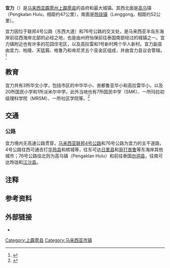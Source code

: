 {{Infobox settlement
|name                    = 宜力
|official_name           = {{native name|ms|Gerik|icon=no}}
|nickname                = 
|translit_lang1          = 其他文字
|translit_lang1_type1    = [[淡米尔语|淡米尔语]]
|translit_lang1_info1    = கிரிக்
|settlement_type         = {{MAS}}[[马来西亚县份|副县级]][[马来西亚城市|城镇]]
|motto                   = 
|image_skyline           = File:Gerik OSC.jpg
|image_caption           = 
|pushpin_map             = Malaysia Perak#Malaysia
|pushpin_label_position  = right
|pushpin_map_caption     = '''宜力'''位于[[霹雳州|霹雳州]]和[[马来西亚|马来西亚]]的位置
|subdivision_type        = [[世界政区索引|国家]]
|subdivision_name        = {{MAS}}
|subdivision_type1       = [[马来西亚州属|州属]]
|subdivision_name1       = {{Perak}}
|subdivision_type2       = [[马来西亚县份|县份]]
|subdivision_name2       = [[上霹雳县|上霹雳县]]
|established_title       = 开埠
|established_date        = 
|area_magnitude          = 
|unit_pref               =
|area_footnotes          =
|area_total_km2          =
|population_as_of        = 2010
|population_footnotes    = {{my10|2}}
|population_note         = 
|population_total        = 
|population_density_km2  = 
|timezone                = 
|utc_offset              = 
|timezone_DST            = 
|utc_offset_DST          = 
|coordinates             = {{coord|5|25|N|101|8|E|region:MY|display=inline,title}}
|elevation_footnotes     = 
|elevation_m             = 
|elevation_ft            = 
|postal_code_type        = [[马来西亚邮政编码|邮编]]
|postal_code             = 33300
|area_code               =
|blank_name              =
|blank_info              =
|blank1_name             =
|blank1_info             =
|website                 = {{URL|http://www.gerik.gov.my/}}
|footnotes               = 
}}

'''宜力'''（{{lang-ms|Gerik}}）是[[马来西亚|马来西亚]][[霹雳州|霹雳州]][[上霹雳县|上霹雳县]]的县府和最大城镇。其西北面是[[高乌|高乌]]镇（Pengkalan Hulu，相距约47公里），南面是[[玲珑_(霹雳)|玲珑镇]]（Lenggong，相距约52公里）。

宜力因位于联邦4号公路（东西大道）和76号公路的交叉处，是马来西亚半岛东海岸前往西海岸北部的必经之地，也是由州府怡保前往泰国南部经过的城镇之一。宜力镇附近也有许多的花园住宅区，以及高拉雷和1号新村两个华人新村。宜力副县由宜力、柏隆、天猛莪、格鲁乃和肯尼灵五个巫金区组成，并由宜力县议会管辖。<ref>{{cite web|url=http://www.gerik.gov.my/ms/md-gerik/profil/latar-belakang|title=Latar Belakang|date=2015-11-06|website=Portal Rasmi Majlis Daerah Gerik (MDG)|access-date=2020-11-17|archive-date=2020-10-23|archive-url=https://web.archive.org/web/20201023092438/http://www.gerik.gov.my/ms/md-gerik/profil/latar-belakang|dead-url=no}}</ref>

==教育==
宜力共有3所华文小学，包括市区的中华华小、峇都鲁亚华小和高拉雷华小，以及20所国民小学和1所淡米尔中学。此外当地也有7所国民中学（SMK）、一所玛拉初级理科学院（MRSM）、一所社区学院等。<ref>{{cite web|url=http://www.gerik.gov.my/ms/pelawat/pendidikan/sekolah|title=Sekolah|date=2015-11-06|website=Portal Rasmi Majlis Daerah Gerik (MDG)|access-date=2020-11-17|archive-date=2020-09-30|archive-url=https://web.archive.org/web/20200930064759/http://www.gerik.gov.my/ms/pelawat/pendidikan/sekolah|dead-url=no}}</ref>

== 交通 ==
===公路===
宜力境内无高速公路贯穿，[[马来西亚联邦4号公路|马来西亚联邦4号公路]]和76号公路为宜力的主干道路，4号公路往西可通吉打[[华玲县|华玲县]]和槟城等，往东可达[[日里县|日里县]]和[[哥打峇鲁|哥打峇鲁]]等东海岸其他城市；76号公路往北则为高乌镇（Pengaklan Hulu）和前往泰国[[勿洞县|勿洞县]]，往南可达玲珑和[[江沙县|江沙县]]。

==注释==
{{notefoot}}

==参考资料==
{{reflist}}

==外部链接==
{{Portal|马来西亚}}
{{commons category|Gerik}}
*{{URL|gerik.gov.my|宜力县议会官网}}

{{霹雳州}}

[[Category:上霹雳县|Category:上霹雳县]]
[[Category:马来西亚市镇|Category:马来西亚市镇]]